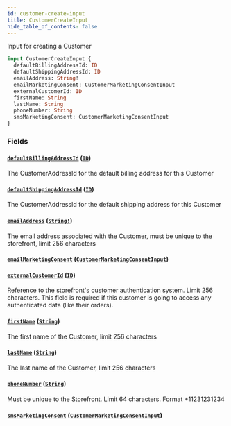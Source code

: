 ```yaml
---
id: customer-create-input
title: CustomerCreateInput
hide_table_of_contents: false
---
```



Input for creating a Customer

```graphql
input CustomerCreateInput {
  defaultBillingAddressId: ID
  defaultShippingAddressId: ID
  emailAddress: String!
  emailMarketingConsent: CustomerMarketingConsentInput
  externalCustomerId: ID
  firstName: String
  lastName: String
  phoneNumber: String
  smsMarketingConsent: CustomerMarketingConsentInput
}
```


### Fields

#### [`defaultBillingAddressId`](#) ([`ID`](/developers/demandhq-apis/storefront-api/graphql/reference/scalars/id))

The CustomerAddressId for the default billing address for this Customer


#### [`defaultShippingAddressId`](#) ([`ID`](/developers/demandhq-apis/storefront-api/graphql/reference/scalars/id))

The CustomerAddressId for the default shipping address for this Customer


#### [`emailAddress`](#) ([`String!`](/developers/demandhq-apis/storefront-api/graphql/reference/scalars/string))

The email address associated with the Customer, must be unique to the storefront, limit 256 characters


#### [`emailMarketingConsent`](#) ([`CustomerMarketingConsentInput`](/developers/demandhq-apis/storefront-api/graphql/reference/inputs/customer-marketing-consent-input))




#### [`externalCustomerId`](#) ([`ID`](/developers/demandhq-apis/storefront-api/graphql/reference/scalars/id))

Reference to the storefront's customer authentication system. Limit 256 characters.
This field is required if this customer is going to access any authenticated data (like their orders).


#### [`firstName`](#) ([`String`](/developers/demandhq-apis/storefront-api/graphql/reference/scalars/string))

The first name of the Customer, limit 256 characters


#### [`lastName`](#) ([`String`](/developers/demandhq-apis/storefront-api/graphql/reference/scalars/string))

The last name of the Customer, limit 256 characters


#### [`phoneNumber`](#) ([`String`](/developers/demandhq-apis/storefront-api/graphql/reference/scalars/string))

Must be unique to the Storefront. Limit 64 characters. Format +11231231234


#### [`smsMarketingConsent`](#) ([`CustomerMarketingConsentInput`](/developers/demandhq-apis/storefront-api/graphql/reference/inputs/customer-marketing-consent-input))






